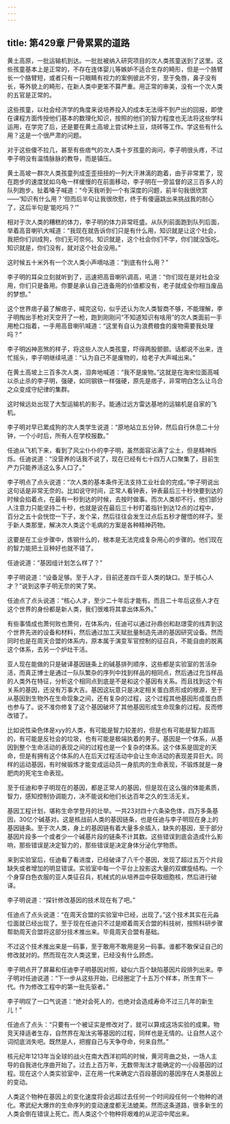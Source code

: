 ```yaml
---
---
---
```

title: 第429章 尸骨累累的道路
---



黄土高原，一批运输机到达。一批批被纳入研究项目的次人类孩童送到了这里。这些孩童基本上是正常的，不存在连体婴儿等嫉妒不适合生存的畸形，但是一个胳臂长一个胳臂短，或者只有一只眼睛有视力的案例彼此不穷，至于兔唇，鼻子没有长，等外貌上的畸形，在新人类中更笨不算严重。用正常的审美，没有一个次人类的五官是正常的。

这些孩童，以社会经济学的角度来说培养投入的成本无法得不到产出的回报，即使在课程方面传授他们基本的数理化知识，按照的他们的智力程度也无法将这些学科运用，在学完了后，还是要在黄土高坡上尝试种土豆，烧砖等工作。学这些有什么用？这是一个很严肃的问题。

对于这些傻不拉几，甚至有些痞气的次人类十岁孩童的询问，李子明很头疼，不过李子明没有温情脉脉的教导，而是镇压。

黄土高坡一群次人类孩童列成歪歪扭扭的一列大汗淋漓的跑着，由于非常累了，现在跑步的速度犹如乌龟一样缓慢的在前面移动，李子明在一旁监督的这三百多人的队列跑步。扯着嗓子喊道：“今天我听到一个有深度的问题，前半句我很欣赏——‘知识有什么用？’但而后半句让我很欣慰，终于有傻逼跳出来挑战我的耐心了，这后半句是‘能吃吗？’”

相对于次人类的糟糕的体力，李子明的体力非常旺盛。从队列前面跑到队列后面，举着高音喇叭大喊道：“我现在就告诉你们只是有什么用，知识就是让这个社会，我把你们训成狗，你们无可奈何。知识就是，这个社会你们不学，你们就没饭吃。知识就是，你们没有，就对这个社会没用。”

这时候五十米外有一个次人类小声嘀咕道：“到底有什么用？”

李子明的耳朵立刻就听到了，迅速把高音喇叭调高，吼道：“你们现在是对社会没用，你们只是备用。你要是承认自己连备用的价值都没有，老子就成全你相当废品的梦想。”

这个世界痞子最了解痞子，喊完这句，似乎还认为次人类智商不够，不能理解，李子明掏出手枪对天空开了一枪，跑到刚刚问“不知道知识有啥用”的次人类面前一手用枪口指着，一手用高音喇叭喊道：“这里有自认为浪费粮食的废物需要我处理吗？”

李子明凶神恶煞的样子，将这些人次人类孩童，吓得两股颤颤。话都说不出来，连忙摇头，李子明继续吼道：“认为自己不是废物的，给老子大声喊出来。”

在黄土高坡上三百多次人类，泪奔地喊道：“我不是废物。”这就是在海宋位面高喊以杀止杀的李子明，强硬，如同钢铁一样强硬，原先是痞子，非常明白怎么让乌合之众变成守纪律的集群。

这时候远处出现了大型运输机的影子。能通过远方雷达基地的运输机是自家的飞机。

李子明对早已累成狗的次人类学生说道：“原地站立五分钟，然后自行休息二十分钟，一个小时后，所有人在学校报数。”

任迪从飞机下来，看到了风尘仆仆的李子明，虽然面容沾满了尘土，但是精神烁烁。任迪说道：“没营养的话我不说了，现在已经有七十四万人口聚集了，目前生产力只能养活这么多人口了。”

李子明点了点头说道：“次人类的基本条件无法支持工业社会的完成。”李子明说出这句话是非常无奈的。比如说守时间，正常人看钟表，钟表最后三十秒快要到达的时候会掐着点，在最有一秒到达的时候，去按时做事。而次人类却不行，他们部分人注意力只能坚持二十秒，也就是说在最后三十秒盯着指针到达12点的过程中，百分之五十会恍惚一下子，发个呆，然后往往会发生过点后五秒才醒悟的样子。至于新人类那里，解决次人类这个毛病的方案是各种精神药物。

这要是在工业步骤中，炼钢什么的，根本是无法完成复杂用心的步骤的。他们现在的智力能把土豆种好也就不错了。

任迪说道：“基因组计划怎么样了？”

李子明说道：“设备足够。至于人才，目前还差四千亚人类的缺口。至于核心人才？”说到这李子明无奈的笑了笑。

任迪点了点头说道：“核心人才，至少二十年后才能有。而且二十年后这些人才在这个世界的身份都是新人类，我们很难将其拿出体系外。”

有些事情成也萧何败也萧何，在体系内，任迪可以通过孙鼎创和赵璟雯的线弄到这个世界先进的设备和材料，然后通过加工天赋批量制造先进的基因研究设备。然而同时也是在周天合盟的体系内，原本属于演变军官控制的征召兵，不能自由的脱离这个体系，去另一个炉灶干活。

亚人现在能做的只是破译基因链条上的碱基排列顺序，这些都是实验室的苦活杂活，而真正博士是通过一队队繁杂的序列中找到样品的相同点，然后通过充当样品的人类外在特征，分析这个相同点到底是不是和这个基因有关系。而且找到这个有关系的基因，还没有万事大吉。基因这玩意只是决定相关蛋白质形成的根源，至于从基因到生物外在生命现象之间，还有复杂的过程，这个过程其他基因形成蛋白质也参与了。说不准你修复了这个基因破坏了其他基因形成生命现象的过程。反而修改错了。

比如说性染色体是xyy的人类，有可能是智力较差的，但是也有可能是智力超高的，有可能是反社会的垃圾，也有可能是极端执着的男子。基因是一个体系，从基因到整个生命活动的表现之间的过程也是一个复杂的体系。这个体系是固定的天命，但是有拥有这个体系的人在后天过程活动中会让生命活动的表现差异巨大。同样的运动基因，有时候锻炼才能变成运动员一身肌肉的生命表现，不锻炼就是一身肥肉的死宅生命表现。

至于任迪和李子明现在的基因，都是正常人的基因，但是现在这么强的体能素质，智力，感知控制协调能力，决不能说和他们长达百年之久的生活无关。

基因工程计划，堪称生命学登月的壮举。一共23对四十六条染色体，四万多条基因，30亿个碱基对。这是核战前人类的基因链条，也是任迪与李子明现在身上的基因链条。至于次人类，身上的基因链有着大量多余插入，缺失的基因，至于部分基因片段多一个或者少一个碱基片段的链条不计其数。这些错误到底会造成什么影响，那些错误是决定智力的，那些错误是决定身体分泌化学物质。

来到实验室后，任迪看了看进度，已经破译了八千个基因，发现了超过五万个片段缺失或者增加的明显错误。实验室中每一个平台上投影这大量的双螺旋结构。一个个身穿白色衣服的亚人类征召兵，机械式的从培养皿中获取细胞核，然后进行破译。

李子明说道：“探针修改基因的技术现在有了吧。”

任迪点了点头说道：“在周天合盟的实验室中已经，出现了。”这个技术其实在元淼位面就已经出现了。至于现在任迪只不过是顺着周天合盟的科技树，按照科研步骤帮助周天合盟将这部分技术推出来。毕竟周天合盟有基础。

不过这个技术推出来是一码事，至于敢用不敢用是另一码事。谁都不敢保证自己的修改就对的。然而现在次人类这里，已经没有什么顾虑。

李子明点开了屏幕和任迪李子明基因对照，疑似六百个缺陷基因片段排列出来。李子明对任迪说道：“下一步从这些开始，已经圈定了十五万个样本，所生育下一代。作为修改工程中的第一批先驱者。”

李子明叹了一口气说道：“绝对会死人的，也绝对会造成寿命不过三几年的新生儿！”

任迪点了点头：“只要有一个被证实是修改对了，就可以算成这场实验的成果。物竞天择适者生存，自然界在淘汰劣等基因的过程，同样也是无情的。让自然人这个词彻底消失吧。既然是人，把握自己与天争夺命，何来自然。”

核元纪年1213年当全球的战火在南大西洋初鸣的时候，黄河弯曲之处，一场人主导的自我进化序曲开始了。过去上百万年，无数带淘汰才能确定的一小段基因的过程。现在这个人类实验室中，正在用一代来确定六百段基因的基因序在人类基因上的变动。

人类这个物种在基因上的变化速度将会远超过去任何一个时间段任何一个物种的进化。寒武纪大爆炸的生命序列的变动速度都无法媲美。然而这条道路，很多新生的人类会倒在错误上死亡。而人类这个个物种将艰难的从泥沼中爬出来。